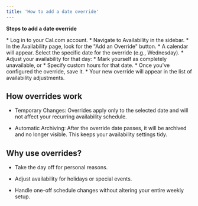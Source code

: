 ```yaml
---
title: 'How to add a date override'
---
```


**Steps to add a date override**

<Steps>
  <Step title="Access Your Availability Settings">
    * Log in to your Cal.com account.
    * Navigate to Availability in the sidebar.
  </Step>

  <Step title="Click 'Add an Override'">
    * In the Availability page, look for the "Add an Override" button.
  </Step>

  <Step title="Choose the Date">
    * A calendar will appear. Select the specific date for the override (e.g., Wednesday).
  </Step>

  <Step title="Set the Override Preferences">
    * Adjust your availability for that day:
    * Mark yourself as completely unavailable, or
    * Specify custom hours for that date.
  </Step>

  <Step title="Save the Override">
    * Once you've configured the override, save it.
    * Your new override will appear in the list of availability adjustments.
  </Step>
</Steps>

## How overrides work

* Temporary Changes: Overrides apply only to the selected date and will not affect your recurring availability schedule.

* Automatic Archiving: After the override date passes, it will be archived and no longer visible. This keeps your availability settings tidy.

## Why use overrides?

* Take the day off for personal reasons.

* Adjust availability for holidays or special events.

* Handle one-off schedule changes without altering your entire weekly setup.